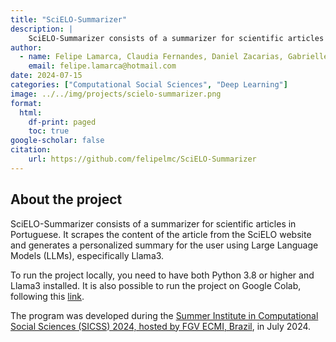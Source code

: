 ```yaml
---
title: "SciELO-Summarizer"
description: |
    SciELO-Summarizer consists of a summarizer for scientific articles in Portuguese. It scrapes the content of the article from the SciELO website and generates a personalized summary for the user using Large Language Models (LLMs), especifically Llama3.
author:
  - name: Felipe Lamarca, Claudia Fernandes, Daniel Zacarias, Gabriellen Carmo, Lauriano Benazzi, Marcelle Amaral, and Talita Ribeiro
    email: felipe.lamarca@hotmail.com
date: 2024-07-15
categories: ["Computational Social Sciences", "Deep Learning"]
image: ../../img/projects/scielo-summarizer.png
format:
  html:
    df-print: paged
    toc: true
google-scholar: false
citation:
    url: https://github.com/felipelmc/SciELO-Summarizer
---
```


## About the project

SciELO-Summarizer consists of a summarizer for scientific articles in Portuguese. It scrapes the content of the article from the SciELO website and generates a personalized summary for the user using Large Language Models (LLMs), especifically Llama3.

To run the project locally, you need to have both Python 3.8 or higher and Llama3 installed. It is also possible to run the project on Google Colab, following this [link](https://colab.research.google.com/drive/1iwNWhNh3KhchKre6p6Kl8Dw55t30Zp-7?usp=sharing).

The program was developed during the [Summer Institute in Computational Social Sciences (SICSS) 2024, hosted by FGV ECMI, Brazil](https://sicss.io/2024/fgv-ecmi-brazil/), in July 2024. 